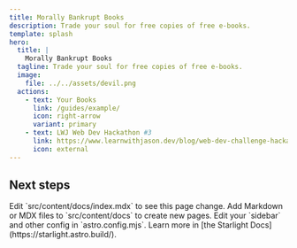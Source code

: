 ```yaml
---
title: Morally Bankrupt Books
description: Trade your soul for free copies of free e-books.
template: splash
hero:
  title: |
    Morally Bankrupt Books
  tagline: Trade your soul for free copies of free e-books.
  image:
    file: ../../assets/devil.png
  actions:
    - text: Your Books
      link: /guides/example/
      icon: right-arrow
      variant: primary
    - text: LWJ Web Dev Hackathon #3
      link: https://www.learnwithjason.dev/blog/web-dev-challenge-hackathon-algolia
      icon: external
---
```



## Next steps

<CardGrid>
  <Card title="Update content" icon="pencil">
    Edit `src/content/docs/index.mdx` to see this page change.
  </Card>
  <Card title="Add new content" icon="add-document">
    Add Markdown or MDX files to `src/content/docs` to create new pages.
  </Card>
  <Card title="Configure your site" icon="setting">
    Edit your `sidebar` and other config in `astro.config.mjs`.
  </Card>
  <Card title="Read the docs" icon="open-book">
    Learn more in [the Starlight Docs](https://starlight.astro.build/).
  </Card>
</CardGrid>
